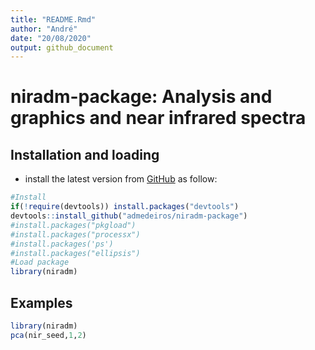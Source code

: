 ```yaml
---
title: "README.Rmd"
author: "André"
date: "20/08/2020"
output: github_document
---
```


# niradm-package: Analysis and graphics and near infrared spectra
## Installation and loading
- install the latest version from [GitHub](https://github.com/admedeiros/niradm-package) as follow:
```r
#Install
if(!require(devtools)) install.packages("devtools")
devtools::install_github("admedeiros/niradm-package")
#install.packages("pkgload")
#install.packages("processx")
#install.packages('ps')
#install.packages("ellipsis")
#Load package
library(niradm)
```

## Examples

```r
library(niradm)
pca(nir_seed,1,2)
```
